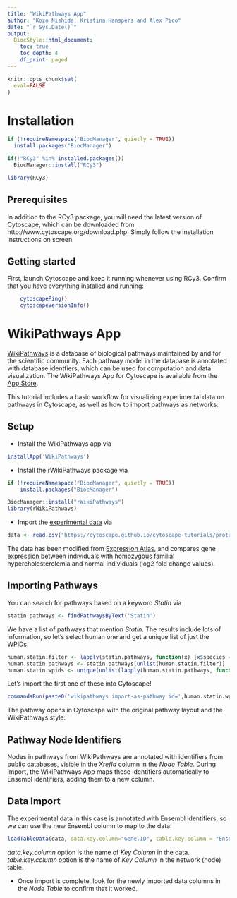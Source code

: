```yaml
---
title: "WikiPathways App"
author: "Kozo Nishida, Kristina Hanspers and Alex Pico"
date: "`r Sys.Date()`"
output:
  BiocStyle::html_document:
    toc: true
    toc_depth: 4
    df_print: paged
---
```

```r
knitr::opts_chunk$set(
  eval=FALSE
)
```

# Installation
```r
if (!requireNamespace("BiocManager", quietly = TRUE))
  install.packages("BiocManager")

if(!"RCy3" %in% installed.packages())
  BiocManager::install("RCy3")

library(RCy3)
```

## Prerequisites
In addition to the RCy3 package, you will need the latest version of Cytoscape, which can be downloaded from http://www.cytoscape.org/download.php. Simply follow the installation instructions on screen.

## Getting started
First, launch Cytoscape and keep it running whenever using RCy3. Confirm that you have everything installed and running:
```r
    cytoscapePing()
    cytoscapeVersionInfo()
```

# WikiPathways App

[WikiPathways](https://www.wikipathways.org/) is a database of biological pathways maintained by and for the scientific community. Each pathway model in the database is annotated with database identfiers, which can be used for computation and data visualization. The WikiPathways App for Cytoscape is available from the [App Store](http://apps.cytoscape.org/apps/wikipathways).


This tutorial includes a basic workflow for visualizing experimental data on pathways in Cytoscape, as well as how to import pathways as networks.

## Setup

- Install the WikiPathways app via

```r
installApp('WikiPathways')
```

- Install the rWikiPathways package via

```r
if (!requireNamespace("BiocManager", quietly = TRUE))
    install.packages("BiocManager")

BiocManager::install("rWikiPathways")
library(rWikiPathways)
```

- Import the [experimental data](https://cytoscape.github.io/cytoscape-tutorials/protocols/data/WPExpData.csv) via

```r
data <- read.csv("https://cytoscape.github.io/cytoscape-tutorials/protocols/data/WPExpData.csv")
```

The data has been modified from [Expression Atlas](https://www.ebi.ac.uk/gxa/experiments/E-GEOD-6088/Downloads), and compares gene expression between individuals with homozygous familial hypercholesterolemia and normal individuals (log2 fold change values).

## Importing Pathways

You can search for pathways based on a keyword *Statin* via

```r
statin.pathways <- findPathwaysByText('Statin')
```

We have a list of pathways that mention *Statin*.
The results include lots of information, so let’s select human one and get a unique list of just the WPIDs.

```r
human.statin.filter <- lapply(statin.pathways, function(x) {x$species == "Homo sapiens" && x$name == "Statin Pathway"})
human.statin.pathways <- statin.pathways[unlist(human.statin.filter)]
human.statin.wpids <- unique(unlist(lapply(human.statin.pathways, function(x) x$id)))
```

Let’s import the first one of these into Cytoscape!

```r
commandsRun(paste0('wikipathways import-as-pathway id=',human.statin.wpids[1]))
```

The pathway opens in Cytoscape with the original pathway layout and the WikiPathways style:

## Pathway Node Identifiers

Nodes in pathways from WikiPathways are annotated with identifiers from public databases, visible in the *XrefId* column in the *Node Table*. During import, the WikiPathways App maps these identifiers automatically to Ensembl identifiers, adding them to a new column.

## Data Import

The experimental data in this case is annotated with Ensembl identifiers, so we can use the new Ensembl column to map to the data:

```r
loadTableData(data, data.key.column="Gene.ID", table.key.column = "Ensembl")
```

*data.key.column* option is the name of *Key Column* in the data.
*table.key.column* option is the name of *Key Column* in the network (node) table.

- Once import is complete, look for the newly imported data columns in the *Node Table* to confirm that it worked.

